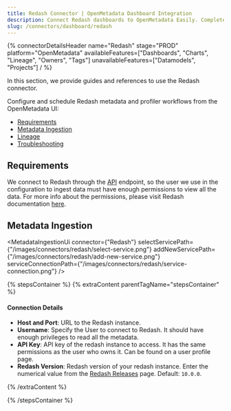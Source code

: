 ```yaml
---
title: Redash Connector | OpenMetadata Dashboard Integration
description: Connect Redash dashboards to OpenMetadata Easily. Complete setup guide, configuration steps, and integration instructions for seamless data lineage tracking.
slug: /connectors/dashboard/redash
---
```








{% connectorDetailsHeader
  name="Redash"
  stage="PROD"
  platform="OpenMetadata"
  availableFeatures=["Dashboards", "Charts", "Lineage", "Owners", "Tags"]
  unavailableFeatures=["Datamodels", "Projects"]
/ %}


In this section, we provide guides and references to use the Redash connector.

Configure and schedule Redash metadata and profiler workflows from the OpenMetadata UI:

- [Requirements](#requirements)
- [Metadata Ingestion](#metadata-ingestion)
- [Lineage](#lineage)
- [Troubleshooting](/connectors/dashboard/redash/troubleshooting)

<IngestionModeTiles yamlPath="/snippets/connectors/dashboard/redash/yaml" />

## Requirements

We connect to Redash through the [API](https://redash.io/help/user-guide/integrations-and-api/api) endpoint, so the user
we use in the configuration to ingest data must have enough permissions to view all the data. For more info about the
permissions, please visit Redash documentation [here](https://redash.io/help/user-guide/users/permissions-groups).

## Metadata Ingestion

<MetadataIngestionUi connector={"Redash"} selectServicePath={"/images/connectors/redash/select-service.png"} addNewServicePath={"/images/connectors/redash/add-new-service.png"} serviceConnectionPath={"/images/connectors/redash/service-connection.png"} />

{% stepsContainer %}
{% extraContent parentTagName="stepsContainer" %}

#### Connection Details

- **Host and Port**: URL to the Redash instance.
- **Username**: Specify the User to connect to Redash. It should have enough privileges to read all the metadata.
- **API Key**: API key of the redash instance to access. It has the same permissions as the user who owns it. Can be found on a user profile page.
- **Redash Version**: Redash version of your redash instance. Enter the numerical value from the [Redash Releases](https://github.com/getredash/redash/releases) page. Default: `10.0.0`.

{% /extraContent %}

<TestConnection />

<ConfigureIngestion />

<IngestionScheduleAndDeploy />

{% /stepsContainer %}

<DashboardLineage />
